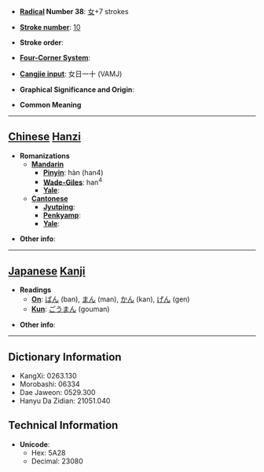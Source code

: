 * '''[[Wiktionary:Chinese radical index| Radical]] Number 38''': [[Wiktionary:Chinese radical index 女|女]]+7 strokes

* '''[[Wiktionary:Chinese total strokes index|Stroke number]]''': [[Wiktionary:Chinese total strokes index 10|10]]

* '''Stroke order''': 

* '''[[Wiktionary:Chinese four corner index|Four-Corner System]]''': 

* '''[[Wiktionary:Chinese Cangjie index|Cangjie input]]''': 女日一十 (VAMJ)

* '''Graphical Significance and Origin''': 

* '''Common Meaning'''

----

== [[Chinese]] [[Hanzi]] ==

* '''Romanizations'''
** '''[[Mandarin]]'''
*** '''[[Pinyin]]''': hàn (han4)
*** '''[[Wade-Giles]]''': han<sup>4</sup>
*** '''[[Yale]]''': 
** '''[[Cantonese]]'''
*** '''[[Jyutping]]''':
*** '''[[Penkyamp]]''': 
*** '''[[Yale]]''': 

* '''Other info''': 

----

== [[Japanese]] [[Kanji]] ==

* '''Readings'''
** '''[[On]]''': [[ばん]] (ban), [[まん]] (man), [[かん]] (kan), [[げん]] (gen)
** '''[[Kun]]''': [[ごうまん]] (gouman)

* '''Other info''':  

----

== Dictionary Information ==

* KangXi: 0263.130
* Morobashi: 06334
* Dae Jaweon: 0529.300
* Hanyu Da Zidian: 21051.040

== Technical Information ==

* '''Unicode''':
** Hex: 5A28
** Decimal: 23080